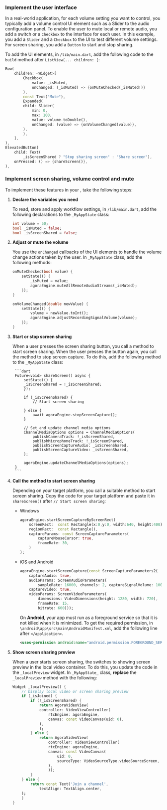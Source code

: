 <PlatformWrapper platform="flutter">

### Implement the user interface

In a real-world application, for each volume setting you want to control, you typically add a volume control UI element such as a <Link target="_blank" to="https://api.flutter.dev/flutter/material/Slider-class.html">Slider</Link> to the audio configuration panel. To enable the user to mute local or remote audio, you add a switch or a `Checkbox` to the interface for each user. In this example, you add a `Slider` and a `Checkbox` to the UI to test different volume settings. For screen sharing, you add a `Button` to start and stop sharing.

To add the UI elements, in `/lib/main.dart`, add the following code to the `build` method after `ListView(... children: [`:

```dart
Row(
    children: <Widget>[
        Checkbox(
            value: _isMuted,
            onChanged: (_isMuted) => {onMuteChecked(_isMuted!)}
        ),
        const Text("Mute"),
        Expanded(
        child: Slider(
            min: 0,
            max: 100,
            value: volume.toDouble(),
            onChanged: (value) => {onVolumeChanged(value)},
        ),
        ),
    ],
),
ElevatedButton(
    child: Text(
        _isScreenShared ? "Stop sharing screen" : "Share screen"),
    onPressed: () => {shareScreen()},
),
```

### Implement screen sharing, volume control and mute

To implement these features in your <Vpl k="CLIENT" />, take the following steps:

1. **Declare the variables you need**

    To read, store and apply workflow settings, in `/lib/main.dart`, add the following declarations to the `_MyAppState` class:

    ```dart
    int volume = 50;
    bool _isMuted = false;
    bool _isScreenShared = false;
    ```

1. **Adjust or mute the volume**

    You use the `onChanged` callbacks of the UI elements to handle the volume change actions taken by the user. In `_MyAppState` class, add the following methods:

    ```dart
    onMuteChecked(bool value) {
        setState(() {
            _isMuted = value;
            agoraEngine.muteAllRemoteAudioStreams(_isMuted);
        });
    }

    onVolumeChanged(double newValue) {
        setState(() {
            volume = newValue.toInt();
            agoraEngine.adjustRecordingSignalVolume(volume);
        });
    }
    ```

1. **Start or stop screen sharing**

    When a user presses the screen sharing button, you call a method to start screen sharing. When the user presses the button again, you call the method to stop screen capture. To do this, add the following method to the `_MyAppState` class:

        ```dart
        Future<void> shareScreen() async {
            setState(() {
            _isScreenShared = !_isScreenShared;
            });

            if (_isScreenShared) {
                // Start screen sharing

            } else {
                await agoraEngine.stopScreenCapture();
            }

            // Set and update channel media options
            ChannelMediaOptions options = ChannelMediaOptions(
                publishCameraTrack: !_isScreenShared,
                publishMicrophoneTrack: !_isScreenShared,
                publishScreenCaptureAudio: _isScreenShared,
                publishScreenCaptureVideo: _isScreenShared,
            );

            agoraEngine.updateChannelMediaOptions(options);
        }
        ```
1. **Call the method to start screen sharing**

    Depending on your target platform, you call a suitable <Vpd k="SDK" /> method to start screen sharing. Copy the code for your target platform and paste it in `shareScreen()` after `// Start screen sharing`:

    * Windows

        ```dart
        agoraEngine.startScreenCaptureByScreenRect(
            screenRect:  const Rectangle(x:0,y:0, width:640, height:400),
            regionRect:  const Rectangle(),
            captureParams: const ScreenCaptureParameters(
                captureMouseCursor: true,
                frameRate: 30,
            )
        );    
        ```

    * iOS and Android

        ```dart
        agoraEngine.startScreenCapture(const ScreenCaptureParameters2(
            captureAudio: true,
            audioParams: ScreenAudioParameters(
                sampleRate: 16000, channels: 2, captureSignalVolume: 100),
            captureVideo: true,
            videoParams: ScreenVideoParameters(
                dimensions: VideoDimensions(height: 1280, width: 720),
                frameRate: 15,
                bitrate: 600)));  
        ```

        On **Android**, your app must run as a foreground service so that it is not killed when it is minimized. To get the required permission, in `\android\app\src\main\AndroidManifest.xml`, add the following line after `</application>`.

        ```xml
        <uses-permission android:name="android.permission.FOREGROUND_SERVICE"/>
        ```

1. **Show screen sharing preview**

    When a user starts screen sharing, the <Vpl k="CLIENT" /> switches to showing screen preview in the local video container. To do this, you update the code in the `_localPreview` widget. In `_MyAppState_` class, **replace** the `_localPreview` method with the following:

    ```dart
    Widget _localPreview() {
        // Display local video or screen sharing preview
        if (_isJoined) {
            if (!_isScreenShared) {
                return AgoraVideoView(
                controller: VideoViewController(
                    rtcEngine: agoraEngine,
                    canvas: const VideoCanvas(uid: 0),
                ),
                );
            } else {
                return AgoraVideoView(
                    controller: VideoViewController(
                    rtcEngine: agoraEngine,
                    canvas: const VideoCanvas(
                        uid: 0,
                        sourceType: VideoSourceType.videoSourceScreen,
                    ),
                    ));
            }   
        } else {
            return const Text('Join a channel', 
                textAlign: TextAlign.center,
        );
        }
    }
    ```
</PlatformWrapper>
